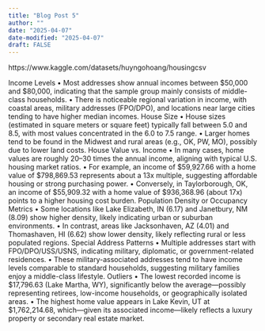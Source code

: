 ```yaml
---
title: "Blog Post 5"
author: ""
date: "2025-04-07"
date-modified: "2025-04-07"
draft: FALSE
---
```


https://www.kaggle.com/datasets/huyngohoang/housingcsv

Income Levels
	•	Most addresses show annual incomes between $50,000 and $80,000, indicating that the sample group mainly consists of middle-class households.
	•	There is noticeable regional variation in income, with coastal areas, military addresses (FPO/DPO), and locations near large cities tending to have higher median incomes.
House Size
	•	House sizes (estimated in square meters or square feet) typically fall between 5.0 and 8.5, with most values concentrated in the 6.0 to 7.5 range.
	•	Larger homes tend to be found in the Midwest and rural areas (e.g., OK, PW, MO), possibly due to lower land costs.
House Value vs. Income
	•	In many cases, home values are roughly 20–30 times the annual income, aligning with typical U.S. housing market ratios.
	•	For example, an income of $59,927.66 with a home value of $798,869.53 represents about a 13x multiple, suggesting affordable housing or strong purchasing power.
	•	Conversely, in Taylorborough, OK, an income of $55,909.32 with a home value of $936,368.96 (about 17x) points to a higher housing cost burden.
Population Density or Occupancy Metrics
	•	Some locations like Lake Elizabeth, IN (6.17) and Janetbury, NM (8.09) show higher density, likely indicating urban or suburban environments.
	•	In contrast, areas like Jacksonhaven, AZ (4.01) and Thomashaven, HI (6.62) show lower density, likely reflecting rural or less populated regions.
Special Address Patterns
	•	Multiple addresses start with FPO/DPO/USS/USNS, indicating military, diplomatic, or government-related residences.
	•	These military-associated addresses tend to have income levels comparable to standard households, suggesting military families enjoy a middle-class lifestyle.
Outliers
	•	The lowest recorded income is $17,796.63 (Lake Martha, WY), significantly below the average—possibly representing retirees, low-income households, or geographically isolated areas.
	•	The highest home value appears in Lake Kevin, UT at $1,762,214.68, which—given its associated income—likely reflects a luxury property or secondary real estate market.